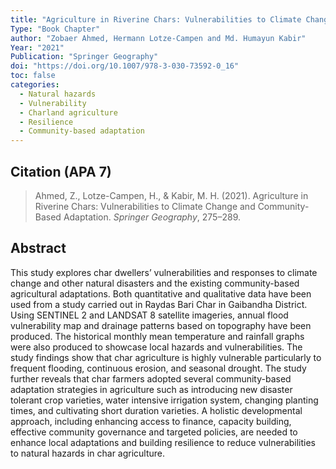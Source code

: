 ```yaml
---
title: "Agriculture in Riverine Chars: Vulnerabilities to Climate Change and Community-Based Adaptation"
Type: "Book Chapter"
author: "Zobaer Ahmed, Hermann Lotze-Campen and Md. Humayun Kabir"
Year: "2021"
Publication: "Springer Geography"
doi: "https://doi.org/10.1007/978-3-030-73592-0_16"
toc: false
categories:
  - Natural hazards
  - Vulnerability
  - Charland agriculture
  - Resilience
  - Community-based adaptation
---
```


## Citation (APA 7)

> Ahmed, Z., Lotze-Campen, H., & Kabir, M. H. (2021). Agriculture in Riverine Chars: Vulnerabilities to Climate Change and Community-Based Adaptation. *Springer Geography*, 275–289.

## Abstract

This study explores char dwellers’ vulnerabilities and responses to climate change and other natural disasters and the existing community-based agricultural adaptations. Both quantitative and qualitative data have been used from a study carried out in Raydas Bari Char in Gaibandha District. Using SENTINEL 2 and LANDSAT 8 satellite imageries, annual flood vulnerability map and drainage patterns based on topography have been produced. The historical monthly mean temperature and rainfall graphs were also produced to showcase local hazards and vulnerabilities. The study findings show that char agriculture is highly vulnerable particularly to frequent flooding, continuous erosion, and seasonal drought. The study further reveals that char farmers adopted several community-based adaptation strategies in agriculture such as introducing new disaster tolerant crop varieties, water intensive irrigation system, changing planting times, and cultivating short duration varieties. A holistic developmental approach, including enhancing access to finance, capacity building, effective community governance and targeted policies, are needed to enhance local adaptations and building resilience to reduce vulnerabilities to natural hazards in char agriculture.